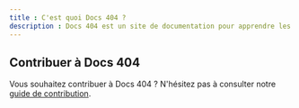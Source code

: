 ```yaml
---
title : C'est quoi Docs 404 ? 
description : Docs 404 est un site de documentation pour apprendre les technologies web et les bonnes pratiques de développement.
---
```


## Contribuer à Docs 404

Vous souhaitez contribuer à Docs 404 ? N'hésitez pas à consulter notre [guide de contribution](https://github.com/miicolas/docs-404).

